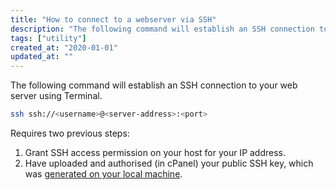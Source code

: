 ```yaml
---
title: "How to connect to a webserver via SSH"
description: "The following command will establish an SSH connection to your web server using Terminal."
tags: ["utility"]
created_at: "2020-01-01"
updated_at: ""
---
```


The following command will establish an SSH connection to your web server using Terminal.

```bash
ssh ssh://<username>@<server-address>:<port>
```

Requires two previous steps:

1. Grant SSH access permission on your host for your IP address.
2. Have uploaded and authorised (in cPanel) your public SSH key, which was [generated on your local machine](/posts/manage-ssh-keys).
